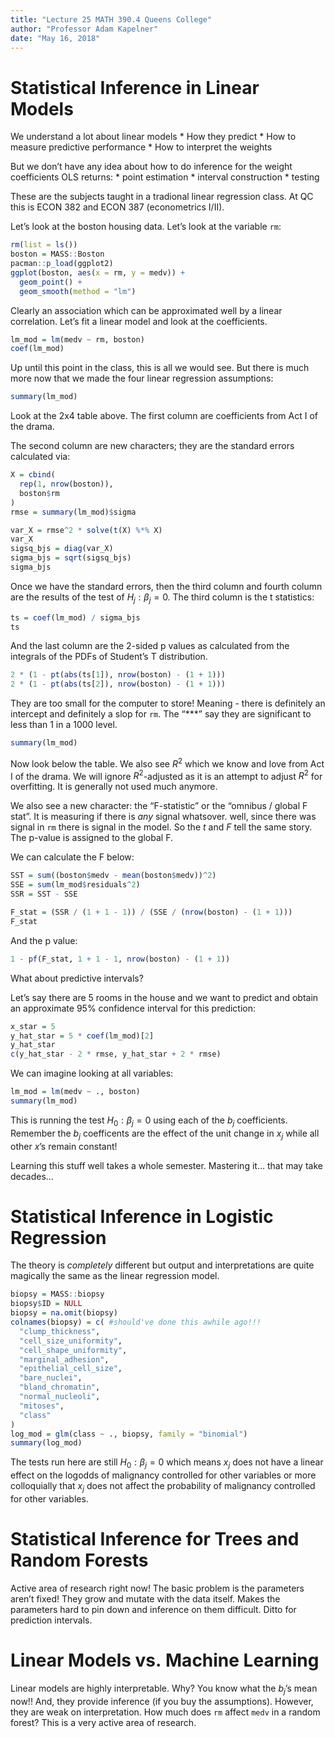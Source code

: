 ```yaml
---
title: "Lecture 25 MATH 390.4 Queens College"
author: "Professor Adam Kapelner"
date: "May 16, 2018"
---
```


# Statistical Inference in Linear Models

We understand a lot about linear models
* How they predict
* How to measure predictive performance
* How to interpret the weights

But we don't have any idea about how to do inference for the weight coefficients OLS returns: 
* point estimation
* interval construction
* testing

These are the subjects taught in a tradional linear regression class. At QC this is ECON 382 and ECON 387 (econometrics I/II).

Let's look at the boston housing data. Let's look at the variable `rm`:

```r
rm(list = ls())
boston = MASS::Boston
pacman::p_load(ggplot2)
ggplot(boston, aes(x = rm, y = medv)) + 
  geom_point() +
  geom_smooth(method = "lm")
```

Clearly an association which can be approximated well by a linear correlation. Let's fit a linear model and look at the coefficients.

```r
lm_mod = lm(medv ~ rm, boston)
coef(lm_mod)
```

Up until this point in the class, this is all we would see. But there is much more now that we made the four linear regression assumptions:

```r
summary(lm_mod)
```

Look at the 2x4 table above. The first column are coefficients from Act I of the drama. 

The second column are new characters; they are the standard errors calculated via:

```r
X = cbind(
  rep(1, nrow(boston)),
  boston$rm
)
rmse = summary(lm_mod)$sigma

var_X = rmse^2 * solve(t(X) %*% X)
var_X
sigsq_bjs = diag(var_X)
sigma_bjs = sqrt(sigsq_bjs)
sigma_bjs
```

Once we have the standard errors, then the third column and fourth column are the results of the test of $H_j: \beta_j = 0$. The third column is the t statistics:

```r
ts = coef(lm_mod) / sigma_bjs
ts
```

And the last column are the 2-sided p values as calculated from the integrals of the PDFs of Student's T distribution.

```r
2 * (1 - pt(abs(ts[1]), nrow(boston) - (1 + 1)))
2 * (1 - pt(abs(ts[2]), nrow(boston) - (1 + 1)))
```

They are too small for the computer to store! Meaning - there is definitely an intercept and definitely a slop for `rm`. The "***" say they are significant to less than 1 in a 1000 level.

```r
summary(lm_mod)
```

Now look below the table. We also see $R^2$ which we know and love from Act I of the drama. We will ignore $R^2$-adjusted as it is an attempt to adjust $R^2$ for overfitting. It is generally not used much anymore.

We also see a new character: the "F-statistic" or the "omnibus / global F stat". It is measuring if there is *any* signal whatsover. well, since there was signal in `rm` there is signal in the model. So the $t$ and $F$ tell the same story. The p-value is assigned to the global F.

We can calculate the F below:

```r
SST = sum((boston$medv - mean(boston$medv))^2)
SSE = sum(lm_mod$residuals^2)
SSR = SST - SSE

F_stat = (SSR / (1 + 1 - 1)) / (SSE / (nrow(boston) - (1 + 1)))
F_stat
```

And the p value:

```r
1 - pf(F_stat, 1 + 1 - 1, nrow(boston) - (1 + 1))
```


What about predictive intervals?

Let's say there are 5 rooms in the house and we want to predict and obtain an approximate 95% confidence interval for this prediction:

```r
x_star = 5
y_hat_star = 5 * coef(lm_mod)[2]
y_hat_star
c(y_hat_star - 2 * rmse, y_hat_star + 2 * rmse)
```

We can imagine looking at all variables:

```r
lm_mod = lm(medv ~ ., boston)
summary(lm_mod)
```

This is running the test $H_0: \beta_j = 0$ using each of the $b_j$ coefficients. Remember the $b_j$ coefficents are the effect of the unit change in $x_j$ while all other $x$'s remain constant!

Learning this stuff well takes a whole semester. Mastering it... that may take decades...


# Statistical Inference in Logistic Regression

The theory is *completely* different but output and interpretations are quite magically the same as the linear regression model.

```r
biopsy = MASS::biopsy
biopsy$ID = NULL
biopsy = na.omit(biopsy)
colnames(biopsy) = c( #should've done this awhile ago!!!
  "clump_thickness",
  "cell_size_uniformity",
  "cell_shape_uniformity",
  "marginal_adhesion",
  "epithelial_cell_size",
  "bare_nuclei",
  "bland_chromatin",
  "normal_nucleoli",
  "mitoses",
  "class"
)
log_mod = glm(class ~ ., biopsy, family = "binomial")
summary(log_mod)
```

The tests run here are still $H_0: \beta_j = 0$ which means $x_j$ does not have a linear effect on the logodds of malignancy controlled for other variables or more colloquially that $x_j$ does not affect the probability of malignancy controlled for other variables.

# Statistical Inference for Trees and Random Forests

Active area of research right now! The basic problem is the parameters aren't fixed! They grow and mutate with the data itself. Makes the parameters hard to pin down and inference on them difficult. Ditto for prediction intervals.


# Linear Models vs. Machine Learning

Linear models are highly interpretable. Why? You know what the $b_j$'s mean now!! And, they provide inference (if you buy the assumptions). However, they are weak on interpretation. How much does `rm` affect `medv` in a random forest? This is a very active area of research.

